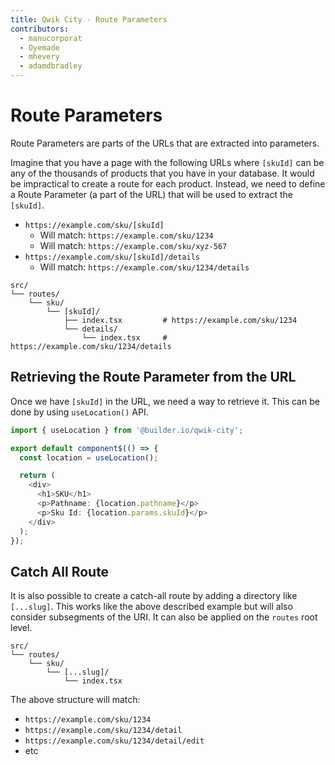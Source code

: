 ```yaml
---
title: Qwik City - Route Parameters
contributors:
  - manucorporat
  - Oyemade
  - mhevery
  - adamdbradley
---
```


# Route Parameters

Route Parameters are parts of the URLs that are extracted into parameters.

Imagine that you have a page with the following URLs where `[skuId]` can be any of the thousands of products that you have in your database. It would be impractical to create a route for each product. Instead, we need to define a Route Parameter (a part of the URL) that will be used to extract the `[skuId]`.

- `https://example.com/sku/[skuId]`
  - Will match: `https://example.com/sku/1234`
  - Will match: `https://example.com/sku/xyz-567`
- `https://example.com/sku/[skuId]/details`
  - Will match: `https://example.com/sku/1234/details`

```
src/
└── routes/
    └── sku/
        └── [skuId]/
            ├── index.tsx         # https://example.com/sku/1234
            └── details/
                └── index.tsx     # https://example.com/sku/1234/details
```

## Retrieving the Route Parameter from the URL

Once we have `[skuId]` in the URL, we need a way to retrieve it. This can be done by using `useLocation()` API.

```typescript
import { useLocation } from '@builder.io/qwik-city';

export default component$(() => {
  const location = useLocation();

  return (
    <div>
      <h1>SKU</h1>
      <p>Pathname: {location.pathname}</p>
      <p>Sku Id: {location.params.skuId}</p>
    </div>
  );
});
```

## Catch All Route
It is also possible to create a catch-all route by adding a directory like `[...slug]`. This works like the above described example but will also consider subsegments of the URI. It can also be applied on the `routes` root level.

```
src/
└── routes/
    └── sku/
        └── [...slug]/
            └── index.tsx
```

The above structure will match:
- `https://example.com/sku/1234`
- `https://example.com/sku/1234/detail`
- `https://example.com/sku/1234/detail/edit`
- etc
